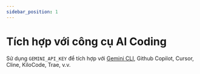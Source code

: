 ```yaml
---
sidebar_position: 1
---
```


# Tích hợp với công cụ AI Coding

Sử dụng `GEMINI_API_KEY` để tích hợp với [Gemini CLI](https://github.com/google-gemini/gemini-cli?tab=readme-ov-file#option-2-gemini-api-key), Github Copilot, Cursor, Cline, KiloCode, Trae, v.v.